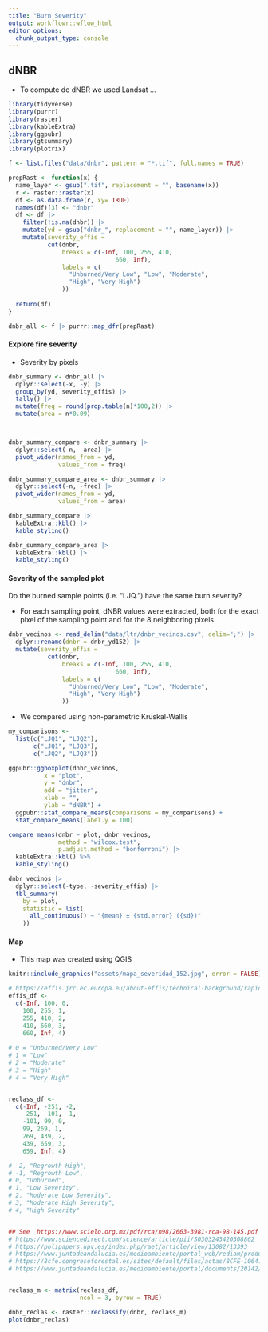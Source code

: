 ```yaml
---
title: "Burn Severity"
output: workflowr::wflow_html
editor_options:
  chunk_output_type: console
---
```


## dNBR

- To compute de dNBR we used Landsat ... 

```r
library(tidyverse)
library(purrr)
library(raster)
library(kableExtra)
library(ggpubr)
library(gtsummary)
library(plotrix)
```

```r
f <- list.files("data/dnbr", pattern = "*.tif", full.names = TRUE)

prepRast <- function(x) {
  name_layer <- gsub(".tif", replacement = "", basename(x))
  r <- raster::raster(x)
  df <- as.data.frame(r, xy= TRUE) 
  names(df)[3] <- "dnbr"
  df <- df |> 
    filter(!is.na(dnbr)) |> 
    mutate(yd = gsub("dnbr_", replacement = "", name_layer)) |> 
    mutate(severity_effis = 
           cut(dnbr, 
               breaks = c(-Inf, 100, 255, 410, 
                              660, Inf),
               labels = c(
                 "Unburned/Very Low", "Low", "Moderate", 
                 "High", "Very High")
               ))
  
  return(df)
}

dnbr_all <- f |> purrr::map_dfr(prepRast) 

```


#### Explore fire severity
- Severity by pixels 

```r

dnbr_summary <- dnbr_all |> 
  dplyr::select(-x, -y) |> 
  group_by(yd, severity_effis) |> 
  tally() |>
  mutate(freq = round(prop.table(n)*100,2)) |> 
  mutate(area = n*0.09)



dnbr_summary_compare <- dnbr_summary |> 
  dplyr::select(-n, -area) |> 
  pivot_wider(names_from = yd, 
              values_from = freq)

dnbr_summary_compare_area <- dnbr_summary |> 
  dplyr::select(-n, -freq) |> 
  pivot_wider(names_from = yd, 
              values_from = area)
```


```r
dnbr_summary_compare |> 
  kableExtra::kbl() |> 
  kable_styling()  
```

```r
dnbr_summary_compare_area |> 
  kableExtra::kbl() |> 
  kable_styling()  
```



#### Severity of the sampled plot

Do the burned sample points (i.e. "LJQ.") have the same burn severity?

- For each sampling point, dNBR values were extracted, both for the exact pixel of the sampling point and for the 8 neighboring pixels. 

```r
dnbr_vecinos <- read_delim("data/ltr/dnbr_vecinos.csv", delim=";") |> 
  dplyr::rename(dnbr = dnbr_yd152) |> 
  mutate(severity_effis = 
           cut(dnbr, 
               breaks = c(-Inf, 100, 255, 410, 
                              660, Inf),
               labels = c(
                 "Unburned/Very Low", "Low", "Moderate", 
                 "High", "Very High")
               ))

```

- We compared using non-parametric Kruskal-Wallis

```r
my_comparisons <- 
  list(c("LJQ1", "LJQ2"), 
       c("LJQ1", "LJQ3"),
       c("LJQ2", "LJQ3"))

```

```r
ggpubr::ggboxplot(dnbr_vecinos, 
          x = "plot", 
          y = "dnbr", 
          add = "jitter", 
          xlab = "", 
          ylab = "dNBR") +
  ggpubr::stat_compare_means(comparisons = my_comparisons) +
  stat_compare_means(label.y = 100) 
```


```r
compare_means(dnbr ~ plot, dnbr_vecinos, 
              method = "wilcox.test", 
              p.adjust.method = "bonferroni") |> 
  kableExtra::kbl() %>% 
  kable_styling()
```


```r
dnbr_vecinos |> 
  dplyr::select(-type, -severity_effis) |> 
  tbl_summary(
    by = plot,
    statistic = list(
      all_continuous() ~ "{mean} ± {std.error} ({sd})"
    ))
```


#### Map 
- This map was created using QGIS 

```r
knitr::include_graphics("assets/mapa_severidad_152.jpg", error = FALSE)
```

```r
# https://effis.jrc.ec.europa.eu/about-effis/technical-background/rapid-damage-assessment
effis_df <- 
  c(-Inf, 100, 0, 
    100, 255, 1, 
    255, 410, 2,
    410, 660, 3, 
    660, Inf, 4)
    
# 0 = "Unburned/Very Low"
# 1 = "Low"
# 2 = "Moderate"
# 3 = "High"
# 4 = "Very High"


reclass_df <- 
  c(-Inf, -251, -2,
    -251, -101, -1,  
    -101, 99, 0,  
    99, 269, 1,  
    269, 439, 2, 
    439, 659, 3,  
    659, Inf, 4)

# -2, "Regrowth High", 
# -1, "Regrowth Low",
# 0, "Unburned",
# 1, "Low Severity",
# 2, "Moderate Low Severity",
# 3, "Moderate High Severity",
# 4, "High Severity"


## See  https://www.scielo.org.mx/pdf/rca/n98/2663-3981-rca-98-145.pdf 
# https://www.sciencedirect.com/science/article/pii/S0303243420308862 
# https://polipapers.upv.es/index.php/raet/article/view/13082/13393 
# https://www.juntadeandalucia.es/medioambiente/portal_web/rediam/productos/Publicaciones/congresos/2017_XVIICongresoAET/2017_AET_Cartografia_IncendioQuesada.pdf 
# https://8cfe.congresoforestal.es/sites/default/files/actas/8CFE-1064.pdf 
# https://www.juntadeandalucia.es/medioambiente/portal/documents/20142/0/2022_10_26_TOPCART_SierraBermeja_ver5_corregida.pdf/f8092d1b-9a08-453e-4dce-c4056f8d54c8?t=1668590187164 


reclass_m <- matrix(reclass_df, 
                    ncol = 3, byrow = TRUE) 

dnbr_reclas <- raster::reclassify(dnbr, reclass_m)
plot(dnbr_reclas)

```




